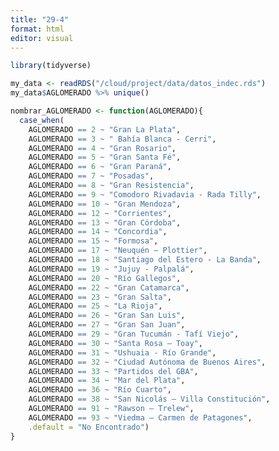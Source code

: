 ```yaml
---
title: "29-4"
format: html
editor: visual
---
```


```r
library(tidyverse)
```
```r
my_data <- readRDS("/cloud/project/data/datos_indec.rds")
my_data$AGLOMERADO %>% unique()
```
```r
nombrar_AGLOMERADO <- function(AGLOMERADO){
  case_when(
    AGLOMERADO == 2 ~ "Gran La Plata",
    AGLOMERADO == 3 ~ " Bahía Blanca - Cerri",
    AGLOMERADO == 4 ~ "Gran Rosario",
    AGLOMERADO == 5 ~ "Gran Santa Fé",
    AGLOMERADO == 6 ~ "Gran Paraná",
    AGLOMERADO == 7 ~ "Posadas",
    AGLOMERADO == 8 ~ "Gran Resistencia",
    AGLOMERADO == 9 ~ "Comodoro Rivadavia - Rada Tilly",
    AGLOMERADO == 10 ~ "Gran Mendoza",
    AGLOMERADO == 12 ~ "Corrientes",
    AGLOMERADO == 13 ~ "Gran Córdoba",
    AGLOMERADO == 14 ~ "Concordia",
    AGLOMERADO == 15 ~ "Formosa",
    AGLOMERADO == 17 ~ "Neuquén – Plottier",
    AGLOMERADO == 18 ~ "Santiago del Estero - La Banda",
    AGLOMERADO == 19 ~ "Jujuy - Palpalá",
    AGLOMERADO == 20 ~ "Río Gallegos",
    AGLOMERADO == 22 ~ "Gran Catamarca",
    AGLOMERADO == 23 ~ "Gran Salta",
    AGLOMERADO == 25 ~ "La Rioja",    
    AGLOMERADO == 26 ~ "Gran San Luis",
    AGLOMERADO == 27 ~ "Gran San Juan",
    AGLOMERADO == 29 ~ "Gran Tucumán - Tafí Viejo",
    AGLOMERADO == 30 ~ "Santa Rosa – Toay",
    AGLOMERADO == 31 ~ "Ushuaia - Río Grande",
    AGLOMERADO == 32 ~ "Ciudad Autónoma de Buenos Aires",
    AGLOMERADO == 33 ~ "Partidos del GBA",
    AGLOMERADO == 34 ~ "Mar del Plata",
    AGLOMERADO == 36 ~ "Río Cuarto",
    AGLOMERADO == 38 ~ "San Nicolás – Villa Constitución",
    AGLOMERADO == 91 ~ "Rawson – Trelew",
    AGLOMERADO == 93 ~ "Viedma – Carmen de Patagones",
    .default = "No Encontrado")
}
```